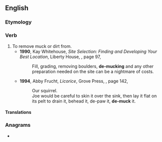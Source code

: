 ==English==

===Etymology===
{{prefix|en|de|muck}}

===Verb===
{{en-verb}}

# To remove muck or dirt from.
#* '''1990''', Kay Whitehouse, ''Site Selection: Finding and Developing Your Best Location'', Liberty House, {{ISBN|0830630538}}, page 97,
#*: Fill, grading, removing boulders, '''de-mucking''' and any other preparation needed on the site can be a nightmare of costs.
#* '''1994''', Abby Frucht, ''Licorice'', Grove Press, {{ISBN|0802133509}}, page 142,
#*: Our squirrel.
#*: Joe would be careful to skin it over the sink, then lay it flat on its pelt to drain it, behead it, de-paw it, '''de-muck''' it.

====Translations====
{{trans-top|to remove muck or dirt from}}
{{trans-mid}}
{{trans-bottom}}

===Anagrams===
* {{anagrams|en|a=cdekmu|mucked}}